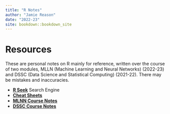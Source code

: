 ```yaml
--- 
title: "R Notes"
author: "Jamie Reason"
date: "2022-23"
site: bookdown::bookdown_site
---
```


# Resources {-}

These are personal notes on R mainly for reference, written over the course of two modules, MLLN (Machine Learning and Neural Networks) (2022-23) and DSSC (Data Science and Statistical Computing) (2021-22). There may be mistakes and inaccuracies.

- [**R Seek**](https://rseek.org) Search Engine
- [**Cheat Sheets**](https://www.rstudio.com/resources/cheatsheets/)
- [**MLNN Course Notes**](https://bookdown.org/hailiangdu80/Machine_Learning_and_Neural_Networks/)
- [**DSSC Course Notes**](https://www.louisaslett.com/Courses/DSSC/notes/)

